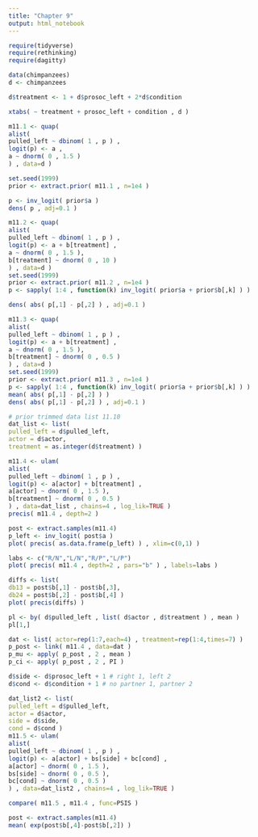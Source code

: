 ```yaml
---
title: "Chapter 9"
output: html_notebook
---
```



```r
require(tidyverse)
require(rethinking)
require(dagitty)
```

```r
data(chimpanzees)
d <- chimpanzees

d$treatment <- 1 + d$prosoc_left + 2*d$condition

xtabs( ~ treatment + prosoc_left + condition , d )

m11.1 <- quap(
alist(
pulled_left ~ dbinom( 1 , p ) ,
logit(p) <- a ,
a ~ dnorm( 0 , 1.5 )
) , data=d )

set.seed(1999)
prior <- extract.prior( m11.1 , n=1e4 )

p <- inv_logit( prior$a )
dens( p , adj=0.1 )

m11.2 <- quap(
alist(
pulled_left ~ dbinom( 1 , p ) ,
logit(p) <- a + b[treatment] ,
a ~ dnorm( 0 , 1.5 ),
b[treatment] ~ dnorm( 0 , 10 )
) , data=d )
set.seed(1999)
prior <- extract.prior( m11.2 , n=1e4 )
p <- sapply( 1:4 , function(k) inv_logit( prior$a + prior$b[,k] ) )

dens( abs( p[,1] - p[,2] ) , adj=0.1 )

m11.3 <- quap(
alist(
pulled_left ~ dbinom( 1 , p ) ,
logit(p) <- a + b[treatment] ,
a ~ dnorm( 0 , 1.5 ),
b[treatment] ~ dnorm( 0 , 0.5 )
) , data=d )
set.seed(1999)
prior <- extract.prior( m11.3 , n=1e4 )
p <- sapply( 1:4 , function(k) inv_logit( prior$a + prior$b[,k] ) )
mean( abs( p[,1] - p[,2] ) )
dens( abs( p[,1] - p[,2] ) , adj=0.1 )

```

```r
# prior trimmed data list 11.10
dat_list <- list(
pulled_left = d$pulled_left,
actor = d$actor,
treatment = as.integer(d$treatment) )

m11.4 <- ulam(
alist(
pulled_left ~ dbinom( 1 , p ) ,
logit(p) <- a[actor] + b[treatment] ,
a[actor] ~ dnorm( 0 , 1.5 ),
b[treatment] ~ dnorm( 0 , 0.5 )
) , data=dat_list , chains=4 , log_lik=TRUE )
precis( m11.4 , depth=2 )

post <- extract.samples(m11.4)
p_left <- inv_logit( post$a )
plot( precis( as.data.frame(p_left) ) , xlim=c(0,1) )

labs <- c("R/N","L/N","R/P","L/P")
plot( precis( m11.4 , depth=2 , pars="b" ) , labels=labs )

diffs <- list(
db13 = post$b[,1] - post$b[,3],
db24 = post$b[,2] - post$b[,4] )
plot( precis(diffs) )

pl <- by( d$pulled_left , list( d$actor , d$treatment ) , mean )
pl[1,]

dat <- list( actor=rep(1:7,each=4) , treatment=rep(1:4,times=7) )
p_post <- link( m11.4 , data=dat )
p_mu <- apply( p_post , 2 , mean )
p_ci <- apply( p_post , 2 , PI )
```

```r
d$side <- d$prosoc_left + 1 # right 1, left 2
d$cond <- d$condition + 1 # no partner 1, partner 2

dat_list2 <- list(
pulled_left = d$pulled_left,
actor = d$actor,
side = d$side,
cond = d$cond )
m11.5 <- ulam(
alist(
pulled_left ~ dbinom( 1 , p ) ,
logit(p) <- a[actor] + bs[side] + bc[cond] ,
a[actor] ~ dnorm( 0 , 1.5 ),
bs[side] ~ dnorm( 0 , 0.5 ),
bc[cond] ~ dnorm( 0 , 0.5 )
) , data=dat_list2 , chains=4 , log_lik=TRUE )

compare( m11.5 , m11.4 , func=PSIS )

post <- extract.samples(m11.4)
mean( exp(post$b[,4]-post$b[,2]) )
```



